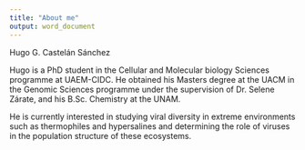 ```yaml
---
title: "About me"
output: word_document
---
```


Hugo G. Castelán Sánchez 


Hugo is a PhD student in the Cellular and Molecular biology Sciences programme at UAEM-CIDC. He obtained his Masters degree at the UACM in the Genomic Sciences programme under the supervision of Dr. Selene Zárate, and his B.Sc. Chemistry at the UNAM.   

He is currently interested in studying viral diversity in extreme environments such as thermophiles and hypersalines and determining the role of viruses in the population structure of these ecosystems. 